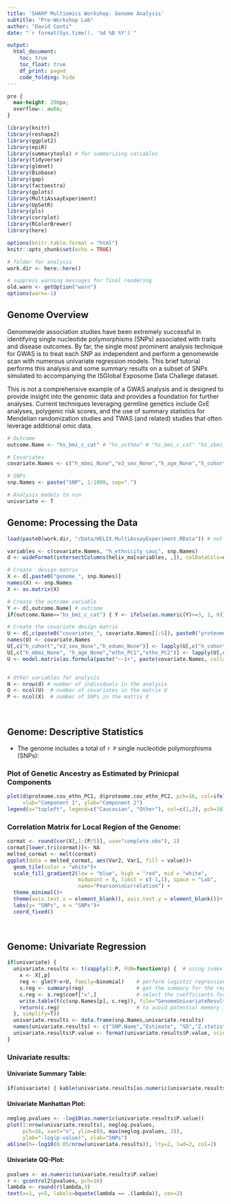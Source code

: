 ```yaml
---
title: 'SHARP Multiomics Workshop: Genome Analysis'
subtitle: "Pre-Workshop Lab"
author: "David Conti"
date: "`r format(Sys.time(), '%d %B %Y')`"

output:
  html_document:
    toc: true
    toc_float: true
    df_print: paged
    code_folding: hide
---
```


```css
pre {
  max-height: 200px;
  overflow-: auto;
}

```

```r
library(knitr)
library(reshape2)
library(ggplot2)
library(epiR)
library(summarytools) # for summarizing variables
library(tidyverse)
library(glmnet)
library(Biobase)
library(gap)
library(factoextra)
library(gplots)
library(MultiAssayExperiment)
library(UpSetR)
library(pls)
library(corrplot)
library(RColorBrewer)
library(here)

options(knitr.table.format = "html")
knitr::opts_chunk$set(echo = TRUE)

# folder for analysis
work.dir <- here::here()

# suppress warning messages for final rendering
old.warn <- getOption("warn")
options(warn=-1)

```

## Genome Overview
Genomewide association studies have been extremely successful in identifying single nucleotide polymorphisms (SNPs) associated with traits and disease outcomes. By far, the single most prominent analysis technique for GWAS is to treat each SNP as independent and perform a genomewide scan with numerous univariate regression models. This brief tutorial performs this analysis and some summary results on a subset of SNPs simulated to accompanying the ISGlobal Exposome Data Challege dataset.

This is not a comprehensive example of a GWAS analysis and is designed to provide insight into the genomic data and provides a foundation for further analyses. Current techniques leveraging germline genetics include GxE analyses, polygenic risk scores, and the use of summary statistics for Mendelian randomization studies and TWAS (and related) studies that often leverage additional omic data.

```r

# Outcome
outcome.Name <- "hs_bmi_c_cat" # "hs_asthma" # "hs_bmi_c_cat" "hs_zbmi_who"

# Covariates
covariate.Names <- c("h_mbmi_None","e3_sex_None","h_age_None","h_cohort","h_edumc_None","ethn_PC1","ethn_PC2") 

# SNPs
snp.Names <- paste("SNP", 1:1000, sep=".")

# Analysis models to run
univariate <- T


```

## Genome: Processing the Data
```r
load(paste0(work.dir, "/Data/HELIX.MultiAssayExperiment.RData")) # not recommended way of storing genomewide data

variables <- c(covariate.Names, "h_ethnicity_cauc", snp.Names)
d <- wideFormat(intersectColumns(helix_ma[variables, ,]), colDataCols=outcome.Name) # 1) select variables but keep in MultiAssayExperiment format; 2) intersectionColumns selects only individuals with complete data; 3) wideFormat returns as a DataFrame

# Create  design matrix
X <- d[,paste0("genome_", snp.Names)]
names(X) <- snp.Names
X <- as.matrix(X)

# Create the outcome variable
Y <- d[,outcome.Name] # outcome
if(outcome.Name=="hs_bmi_c_cat") { Y <- ifelse(as.numeric(Y)>=3, 1, 0)}

# Create the covariate design matrix
U <- d[,c(paste0("covariates_", covariate.Names[1:5]), paste0("proteome.cov_", covariate.Names[6:7]))]
names(U) <- covariate.Names
U[,c("h_cohort","e3_sex_None","h_edumc_None")] <- lapply(U[,c("h_cohort","e3_sex_None","h_edumc_None")], factor)
U[,c("h_mbmi_None", "h_age_None","ethn_PC1","ethn_PC2")] <- lapply(U[,c("h_mbmi_None", "h_age_None","ethn_PC1","ethn_PC2")], as.numeric)
U <- model.matrix(as.formula(paste("~-1+", paste(covariate.Names, collapse="+"))), data=U) 


# Other variables for analysis
N <- nrow(d) # number of individuals in the analysis
Q <- ncol(U)  # number of covariates in the matrix U
P <- ncol(X)  # number of SNPs in the matrix X

```
<br>

## Genome: Descriptive Statistics {.tabset}  
- The genome includes a total of `r P` single nucleotide polymorphisms (SNPs):  

### Plot of Genetic Ancestry as Estimated by Prinicpal Components
```r
plot(d$proteome.cov_ethn_PC1, d$proteome.cov_ethn_PC2, pch=16, col=ifelse(d$proteome.cov_h_ethnicity_cauc=="yes", 1, 2),
     xlab="Component 1", ylab="Component 2")
legend(x="topleft", legend=c("Caucasian", "Other"), col=c(1,2), pch=16)

```

### Correlation Matrix for Local Region of the Genome:
```r
cormat <- round(cor(X[,1:(P/5)], use="complete.obs"), 2)
cormat[lower.tri(cormat)]<- NA
melted_cormat <- melt(cormat)
ggplot(data = melted_cormat, aes(Var2, Var1, fill = value))+
  geom_tile(color = "white")+
  scale_fill_gradient2(low = "blue", high = "red", mid = "white", 
                       midpoint = 0, limit = c(-1,1), space = "Lab", 
                       name="Pearson\nCorrelation") +
  theme_minimal()+
  theme(axis.text.x = element_blank(), axis.text.y = element_blank())+
  labs(y= "SNPs", x = "SNPs")+
  coord_fixed()

```
<br>

## Genome: Univariate Regression
```r
if(univariate) {
  univariate.results <- t(sapply(1:P, FUN=function(p) {  # using index p facilitate write
    x <- X[,p]
    reg <- glm(Y~x+U, family=binomial)    # perform logistic regression
    s.reg <- summary(reg)                 # get the summary for the regression
    c.reg <- s.reg$coef["x",]             # select the coefficients for the exposure
    write.table(t(c(snp.Names[p], c.reg)), file="GenomeUnivariateResults.txt", append=ifelse(p==1, F, T), quote=F, sep="\t", col.names=ifelse(p==1, T, F), row.names=F)
    return(c.reg)                         # to avoid potential memory issues only return coefficients if small number of exposures
  }, simplify=T))
  univariate.results <- data.frame(snp.Names,univariate.results)
  names(univariate.results) <- c("SNP.Name","Estimate", "SD","Z.statistic", "P.value")
  univariate.results$P.value <- format(univariate.results$P.value, scientific=T)
}

```

### Univariate results: {.tabset}
#### Univariate Summary Table:
```r
if(univariate) { kable(univariate.results[as.numeric(univariate.results$P.value)<0.05,], digits=3, align="c", row.names=FALSE, col.names=c("SNP","Estimate", "SD","Z Statistics", "P-value"))}
```

#### Univariate Manhattan Plot:
```r
neglog.pvalues <- -log10(as.numeric(univariate.results$P.value))
plot(1:nrow(univariate.results), neglog.pvalues, 
     pch=16, xaxt="n", ylim=c(0, max(neglog.pvalues, 3)),
     ylab="-log(p-value)", xlab="SNPs")
abline(h=-log10(0.05/nrow(univariate.results)), lty=2, lwd=2, col=2)
```

#### Univariate QQ-Plot:
```r
pvalues <- as.numeric(univariate.results$P.value)
r <- gcontrol2(pvalues, pch=16)
lambda <- round(r$lambda,3)
text(x=1, y=5, labels=bquote(lambda == .(lambda)), cex=2)

```

<br>

